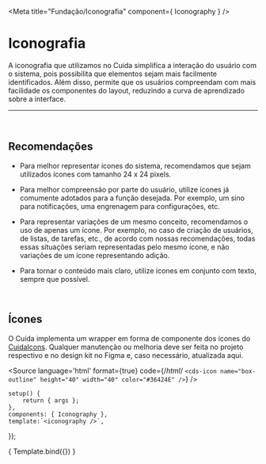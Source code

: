 
<Meta title="Fundação/Iconografia" component={ Iconography } />

# Iconografia

A iconografia que utilizamos no Cuida simplifica a interação do usuário com o sistema, pois possibilita que elementos sejam mais
 facilmente identificados. Além disso, permite que os usuários compreendam com mais facilidade os componentes do layout, 
 reduzindo a curva de aprendizado sobre a interface.

<hr />
<br />

## Recomendações

-  Para melhor representar ícones do sistema, recomendamos que sejam utilizados ícones com tamanho 24 x 24 pixels.

- Para melhor compreensão por parte do usuário, utilize ícones já comumente adotados para a função desejada.
Por exemplo, um sino para notificações, uma engrenagem para configurações, etc.

- Para representar variações de um mesmo conceito, recomendamos o uso de apenas um ícone. Por exemplo, no caso de criação de usuários,
 de listas, de tarefas, etc., de acordo com nossas recomendações, todas essas situações seriam representadas
	pelo mesmo ícone, e não variações de um ícone representando adição.

- Para tornar o conteúdo mais claro, utilize ícones em conjunto com texto, sempre que possível.

<br />

## Ícones

O Cuida implementa um wrapper em forma de componente dos ícones do <a href="https://github.com/Sysvale/cuida-icons">CuidaIcons</a>. Qualquer manutenção ou melhoria
deve ser feita no projeto respectivo e no design kit no Figma e, caso necessário, atualizada aqui.

<Source
  language='html'
  format={true}
  code={/*html*/ `
<cds-icon
	name="box-outline"
	height="40"
	width="40"
	color="#36424E"
/>
  `}
/>

	setup() {
		return { args };
	},
	components: { Iconography },
	template:`<iconography />`,
});

<Story name="Iconography">
	{ Template.bind({}) }
</Story>